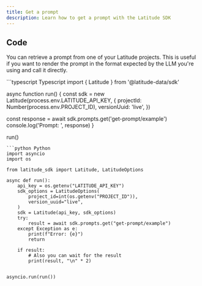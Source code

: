 ```yaml
---
title: Get a prompt
description: Learn how to get a prompt with the Latitude SDK
---
```


## Code

You can retrieve a prompt from one of your Latitude projects. This is useful if you want to render the prompt in the format expected by the LLM you're using and call it directly.

<CodeGroup>
```typescript Typescript
import { Latitude } from '@latitude-data/sdk'

async function run() {
  const sdk = new Latitude(process.env.LATITUDE_API_KEY, {
    projectId: Number(process.env.PROJECT_ID),
    versionUuid: 'live',
  })

  const response = await sdk.prompts.get('get-prompt/example')
  console.log('Prompt: ', response)
}

run()
```
```python Python
import asyncio
import os

from latitude_sdk import Latitude, LatitudeOptions

async def run():
    api_key = os.getenv("LATITUDE_API_KEY")
    sdk_options = LatitudeOptions(
        project_id=int(os.getenv("PROJECT_ID")),
        version_uuid="live",
    )
    sdk = Latitude(api_key, sdk_options)
    try:
        result = await sdk.prompts.get("get-prompt/example")
    except Exception as e:
        print(f"Error: {e}")
        return

    if result:
        # Also you can wait for the result
        print(result, "\n" * 2)


asyncio.run(run())
```
</CodeGroup>
